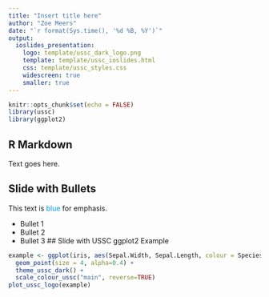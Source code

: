 ```yaml
---
title: "Insert title here"
author: "Zoe Meers"
date: "`r format(Sys.time(), '%d %B, %Y')`"
output: 
  ioslides_presentation:
    logo: template/ussc_dark_logo.png
    template: template/ussc_ioslides.html
    css: template/ussc_styles.css
    widescreen: true
    smaller: true
---
```


```r
knitr::opts_chunk$set(echo = FALSE)
library(ussc)
library(ggplot2)
```


## R Markdown

Text goes here.

## Slide with Bullets

This text is <span style = "color:#009de3;">blue</span> for emphasis.


- Bullet 1
- Bullet 2
- Bullet 3
## Slide with USSC ggplot2 Example

```r
example <- ggplot(iris, aes(Sepal.Width, Sepal.Length, colour = Species)) + 
  geom_point(size = 4, alpha=0.4) +  
  theme_ussc_dark() + 
  scale_colour_ussc("main", reverse=TRUE) 
plot_ussc_logo(example)
```
